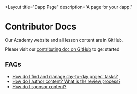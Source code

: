 
<Layout
    title="Dapp Page" 
    description="A page for your dapp." 
>

# Contributor Docs

Our Academy website and all lesson content are in GitHub.

Please visit our
[contributing doc on GitHub](https://github.com/Developer-DAO/academy/blob/main/CONTRIBUTING.md)
to get started.

## FAQs

- [How do I find and manage day-to-day project tasks?](/docs/day-to-day)
- [How do I author content? What is the review process?](/docs/content)
- [How do I sponsor content?](/docs/sponsor)

</Layout>
